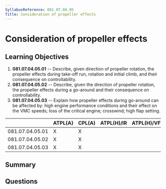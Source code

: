 ```yaml
---
SyllabusReference: 081.07.04.05
Title: Consideration of propeller effects
---
```


# Consideration of propeller effects

## Learning Objectives

1.  **081.07.04.05.01** -- Describe, given direction of propeller rotation, the
    propeller effects during take-off run, rotation and initial climb, and their
    consequence on controllability.
2.  **081.07.04.05.02** -- Describe, given the direction of propeller rotation,
    the propeller effects during a go-around and their consequence on
    controllability.
3.  **081.07.04.05.03** -- Explain how propeller effects during go-around can be
    affected by: high engine performance conditions and their effect on the VMC
    speeds; loss of the critical engine; crosswind; high flap setting.

|                 | ATPL(A) | CPL(A) | ATPL(H)/IR | ATPL(H)/VFR | CPL(H) | IR | CBIR(A) |
| --------------- | ------- | ------ | ---------- | ----------- | ------ | -- | ------- |
| 081.07.04.05.01 | X       | X      |            |             |        |    |         |
| 081.07.04.05.02 | X       | X      |            |             |        |    |         |
| 081.07.04.05.03 | X       | X      |            |             |        |    |         |

## Summary

## Questions
